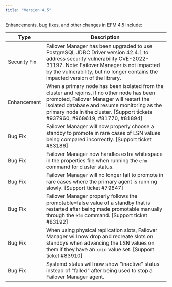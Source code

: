 ```yaml
---
title: "Version 4.5"
---
```


Enhancements, bug fixes, and other changes in EFM 4.5 include:

| Type | Description |
| ---- |------------ |
| Security Fix | Failover Manager has been upgraded to use PostgreSQL JDBC Driver version 42.4.1 to address security vulnerability CVE-2022-31197. Note: Failover Manager is not impacted by the vulnerability, but no longer contains the impacted version of the library. |
| Enhancement | When a primary node has been isolated from the cluster and rejoins, if no other node has been promoted, Failover Manager will restart the isolated database and resume monitoring as the primary node in the cluster. [Support tickets #937960, #968619, #81770, #81894] |
| Bug Fix | Failover Manager will now properly choose a standby to promote in rare cases of LSN values being compared incorrectly. [Support ticket #83186] |
| Bug Fix | Failover Manager now handles extra whitespace in the properties file when running the `efm` command for cluster status. |
| Bug Fix | Failover Manager will no longer fail to promote in rare cases where the primary agent is running slowly. [Support ticket #79847] |
| Bug Fix | Failover Manager properly follows the promotable=false value of a standby that is restarted after being made promotable manually through the `efm` command. [Support ticket #83192] |
| Bug Fix | When using physical replication slots, Failover Manager will now drop and recreate slots on standbys when advancing the LSN values on them if they have an `xmin` value set. [Support ticket #83910] |
| Bug Fix | Systemd status will now show "inactive" status instead of "failed" after being used to stop a Failover Manager agent. |

